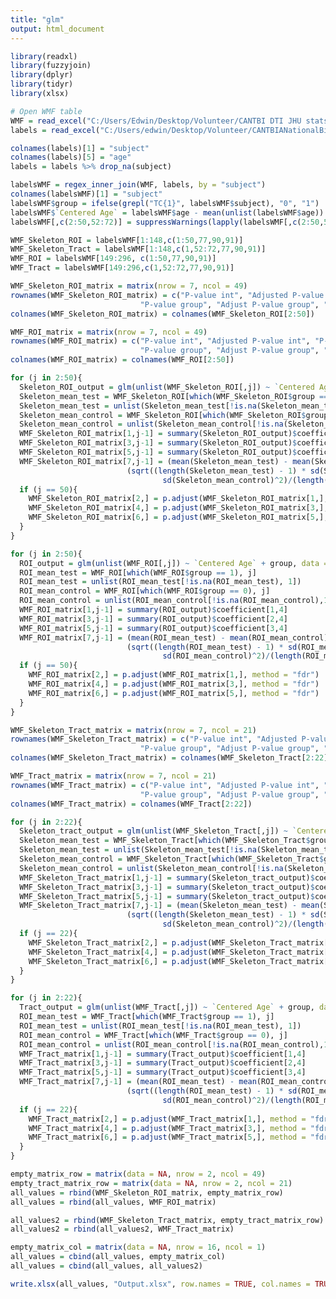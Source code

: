 ---
title: "glm"
output: html_document
---

```{r, include=FALSE}

library(readxl)
library(fuzzyjoin)
library(dplyr)
library(tidyr)
library(xlsx)

# Open WMF table
WMF = read_excel("C:/Users/Edwin/Desktop/Volunteer/CANTBI DTI JHU stats.xlsx", sheet = "WMF", skip = 1, col_names = TRUE)
labels = read_excel("C:/Users/edwin/Desktop/Volunteer/CANTBIANationalBioba_DATA_LABELS_2020-01-13_0952.xlsx")

colnames(labels)[1] = "subject"
colnames(labels)[5] = "age"
labels = labels %>% drop_na(subject)

labelsWMF = regex_inner_join(WMF, labels, by = "subject")
colnames(labelsWMF)[1] = "subject"
labelsWMF$group = ifelse(grepl("TC{1}", labelsWMF$subject), "0", "1")
labelsWMF$`Centered Age` = labelsWMF$age - mean(unlist(labelsWMF$age))
labelsWMF[,c(2:50,52:72)] = suppressWarnings(lapply(labelsWMF[,c(2:50,52:72)], function(x) as.double(as.character(x))))

WMF_Skeleton_ROI = labelsWMF[1:148,c(1:50,77,90,91)]
WMF_Skeleton_Tract = labelsWMF[1:148,c(1,52:72,77,90,91)]
WMF_ROI = labelsWMF[149:296, c(1:50,77,90,91)]
WMF_Tract = labelsWMF[149:296,c(1,52:72,77,90,91)]

WMF_Skeleton_ROI_matrix = matrix(nrow = 7, ncol = 49)
rownames(WMF_Skeleton_ROI_matrix) = c("P-value int", "Adjusted P-value int", "P-value age", "Adjusted P-value age",
                             "P-value group", "Adjust P-value group", "Effect size")
colnames(WMF_Skeleton_ROI_matrix) = colnames(WMF_Skeleton_ROI[2:50])

WMF_ROI_matrix = matrix(nrow = 7, ncol = 49)
rownames(WMF_ROI_matrix) = c("P-value int", "Adjusted P-value int", "P-value age", "Adjusted P-value age",
                             "P-value group", "Adjust P-value group", "Effect size")
colnames(WMF_ROI_matrix) = colnames(WMF_ROI[2:50])

for (j in 2:50){
  Skeleton_ROI_output = glm(unlist(WMF_Skeleton_ROI[,j]) ~ `Centered Age` + group, data = WMF_Skeleton_ROI)
  Skeleton_mean_test = WMF_Skeleton_ROI[which(WMF_Skeleton_ROI$group == 1), j]
  Skeleton_mean_test = unlist(Skeleton_mean_test[!is.na(Skeleton_mean_test),1])
  Skeleton_mean_control = WMF_Skeleton_ROI[which(WMF_Skeleton_ROI$group == 0), j]
  Skeleton_mean_control = unlist(Skeleton_mean_control[!is.na(Skeleton_mean_control),1])
  WMF_Skeleton_ROI_matrix[1,j-1] = summary(Skeleton_ROI_output)$coefficient[1,4]
  WMF_Skeleton_ROI_matrix[3,j-1] = summary(Skeleton_ROI_output)$coefficient[2,4]
  WMF_Skeleton_ROI_matrix[5,j-1] = summary(Skeleton_ROI_output)$coefficient[3,4]
  WMF_Skeleton_ROI_matrix[7,j-1] = (mean(Skeleton_mean_test) - mean(Skeleton_mean_control))/
                          (sqrt((length(Skeleton_mean_test) - 1) * sd(Skeleton_mean_test)^2 + (length(Skeleton_mean_control) - 1) * 
                                  sd(Skeleton_mean_control)^2)/(length(Skeleton_mean_test) + length(Skeleton_mean_control) -2))
  if (j == 50){
    WMF_Skeleton_ROI_matrix[2,] = p.adjust(WMF_Skeleton_ROI_matrix[1,], method = "fdr")
    WMF_Skeleton_ROI_matrix[4,] = p.adjust(WMF_Skeleton_ROI_matrix[3,], method = "fdr")
    WMF_Skeleton_ROI_matrix[6,] = p.adjust(WMF_Skeleton_ROI_matrix[5,], method = "fdr")
  }
}

for (j in 2:50){
  ROI_output = glm(unlist(WMF_ROI[,j]) ~ `Centered Age` + group, data = WMF_ROI)
  ROI_mean_test = WMF_ROI[which(WMF_ROI$group == 1), j]
  ROI_mean_test = unlist(ROI_mean_test[!is.na(ROI_mean_test), 1])
  ROI_mean_control = WMF_ROI[which(WMF_ROI$group == 0), j]
  ROI_mean_control = unlist(ROI_mean_control[!is.na(ROI_mean_control),1])
  WMF_ROI_matrix[1,j-1] = summary(ROI_output)$coefficient[1,4]
  WMF_ROI_matrix[3,j-1] = summary(ROI_output)$coefficient[2,4]
  WMF_ROI_matrix[5,j-1] = summary(ROI_output)$coefficient[3,4]
  WMF_ROI_matrix[7,j-1] = (mean(ROI_mean_test) - mean(ROI_mean_control))/
                          (sqrt((length(ROI_mean_test) - 1) * sd(ROI_mean_test)^2 + (length(ROI_mean_control) - 1) * 
                                  sd(ROI_mean_control)^2)/(length(ROI_mean_test) + length(ROI_mean_control) -2))
  if (j == 50){
    WMF_ROI_matrix[2,] = p.adjust(WMF_ROI_matrix[1,], method = "fdr")
    WMF_ROI_matrix[4,] = p.adjust(WMF_ROI_matrix[3,], method = "fdr")
    WMF_ROI_matrix[6,] = p.adjust(WMF_ROI_matrix[5,], method = "fdr")
  }
}

WMF_Skeleton_Tract_matrix = matrix(nrow = 7, ncol = 21)
rownames(WMF_Skeleton_Tract_matrix) = c("P-value int", "Adjusted P-value int", "P-value age", "Adjusted P-value age",
                             "P-value group", "Adjust P-value group", "Effect size")
colnames(WMF_Skeleton_Tract_matrix) = colnames(WMF_Skeleton_Tract[2:22])

WMF_Tract_matrix = matrix(nrow = 7, ncol = 21)
rownames(WMF_Tract_matrix) = c("P-value int", "Adjusted P-value int", "P-value age", "Adjusted P-value age",
                             "P-value group", "Adjust P-value group", "Effect size")
colnames(WMF_Tract_matrix) = colnames(WMF_Tract[2:22])

for (j in 2:22){
  Skeleton_tract_output = glm(unlist(WMF_Skeleton_Tract[,j]) ~ `Centered Age` + group, data = WMF_Skeleton_Tract)
  Skeleton_mean_test = WMF_Skeleton_Tract[which(WMF_Skeleton_Tract$group == 1), j]
  Skeleton_mean_test = unlist(Skeleton_mean_test[!is.na(Skeleton_mean_test),1])
  Skeleton_mean_control = WMF_Skeleton_Tract[which(WMF_Skeleton_Tract$group == 0), j]
  Skeleton_mean_control = unlist(Skeleton_mean_control[!is.na(Skeleton_mean_control),1])
  WMF_Skeleton_Tract_matrix[1,j-1] = summary(Skeleton_tract_output)$coefficient[1,4]
  WMF_Skeleton_Tract_matrix[3,j-1] = summary(Skeleton_tract_output)$coefficient[2,4]
  WMF_Skeleton_Tract_matrix[5,j-1] = summary(Skeleton_tract_output)$coefficient[3,4]
  WMF_Skeleton_Tract_matrix[7,j-1] = (mean(Skeleton_mean_test) - mean(Skeleton_mean_control))/
                          (sqrt((length(Skeleton_mean_test) - 1) * sd(Skeleton_mean_test)^2 + (length(Skeleton_mean_control) - 1) * 
                                  sd(Skeleton_mean_control)^2)/(length(Skeleton_mean_test) + length(Skeleton_mean_control) -2))
  if (j == 22){
    WMF_Skeleton_Tract_matrix[2,] = p.adjust(WMF_Skeleton_Tract_matrix[1,], method = "fdr")
    WMF_Skeleton_Tract_matrix[4,] = p.adjust(WMF_Skeleton_Tract_matrix[3,], method = "fdr")
    WMF_Skeleton_Tract_matrix[6,] = p.adjust(WMF_Skeleton_Tract_matrix[5,], method = "fdr")
  }
}

for (j in 2:22){
  Tract_output = glm(unlist(WMF_Tract[,j]) ~ `Centered Age` + group, data = WMF_Tract)
  ROI_mean_test = WMF_Tract[which(WMF_Tract$group == 1), j]
  ROI_mean_test = unlist(ROI_mean_test[!is.na(ROI_mean_test), 1])
  ROI_mean_control = WMF_Tract[which(WMF_Tract$group == 0), j]
  ROI_mean_control = unlist(ROI_mean_control[!is.na(ROI_mean_control),1])
  WMF_Tract_matrix[1,j-1] = summary(Tract_output)$coefficient[1,4]
  WMF_Tract_matrix[3,j-1] = summary(Tract_output)$coefficient[2,4]
  WMF_Tract_matrix[5,j-1] = summary(Tract_output)$coefficient[3,4]
  WMF_Tract_matrix[7,j-1] = (mean(ROI_mean_test) - mean(ROI_mean_control))/
                          (sqrt((length(ROI_mean_test) - 1) * sd(ROI_mean_test)^2 + (length(ROI_mean_control) - 1) * 
                                  sd(ROI_mean_control)^2)/(length(ROI_mean_test) + length(ROI_mean_control) -2))
  if (j == 22){
    WMF_Tract_matrix[2,] = p.adjust(WMF_Tract_matrix[1,], method = "fdr")
    WMF_Tract_matrix[4,] = p.adjust(WMF_Tract_matrix[3,], method = "fdr")
    WMF_Tract_matrix[6,] = p.adjust(WMF_Tract_matrix[5,], method = "fdr")
  }
}

empty_matrix_row = matrix(data = NA, nrow = 2, ncol = 49)
empty_tract_matrix_row = matrix(data = NA, nrow = 2, ncol = 21)
all_values = rbind(WMF_Skeleton_ROI_matrix, empty_matrix_row)
all_values = rbind(all_values, WMF_ROI_matrix)

all_values2 = rbind(WMF_Skeleton_Tract_matrix, empty_tract_matrix_row)
all_values2 = rbind(all_values2, WMF_Tract_matrix)

empty_matrix_col = matrix(data = NA, nrow = 16, ncol = 1)
all_values = cbind(all_values, empty_matrix_col)
all_values = cbind(all_values, all_values2)

write.xlsx(all_values, "Output.xlsx", row.names = TRUE, col.names = TRUE)
```
